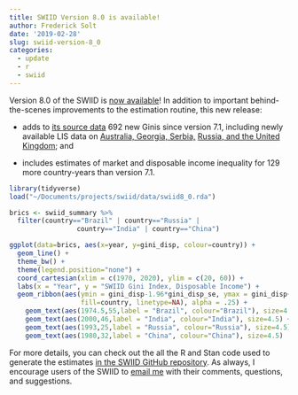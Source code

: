```yaml
---
title: SWIID Version 8.0 is available!
author: Frederick Solt
date: '2019-02-28'
slug: swiid-version-8_0
categories:
  - update
  - r
  - swiid
---
```


Version 8.0 of the SWIID is [now available](/swiid/swiid_downloads/)!  In addition to important behind-the-scenes improvements to the estimation routine, this new release:

- adds to [its source data](https://github.com/fsolt/swiid/blob/master/data/swiid_source.csv) 692 new Ginis since version 7.1, including newly available LIS data on [Australia, Georgia, Serbia,](https://www.lisdatacenter.org/news-and-events/2018-fall-data-release/) [Russia, and the United Kingdom](http://www.lisdatacenter.org/news-and-events/2018-winter-data-release/); and

- includes estimates of market and disposable income inequality for 129 more country-years than version 7.1.

```r
library(tidyverse)
load("~/Documents/projects/swiid/data/swiid8_0.rda")

brics <- swiid_summary %>% 
  filter(country=="Brazil" | country=="Russia" | 
                 country=="India" | country=="China")

ggplot(data=brics, aes(x=year, y=gini_disp, colour=country)) +
  geom_line() +
  theme_bw() +
  theme(legend.position="none") +    
  coord_cartesian(xlim = c(1970, 2020), ylim = c(20, 60)) +
  labs(x = "Year", y = "SWIID Gini Index, Disposable Income") +
  geom_ribbon(aes(ymin = gini_disp-1.96*gini_disp_se, ymax = gini_disp+1.96*gini_disp_se, 
                  fill=country, linetype=NA), alpha = .25) +
    geom_text(aes(1974.5,55,label = "Brazil", colour="Brazil"), size=4.5) +
    geom_text(aes(2000,46,label = "India", colour="India"), size=4.5) +
 	geom_text(aes(1993,25,label = "Russia", colour="Russia"), size=4.5) +
	geom_text(aes(1980,32,label = "China", colour="China"), size=4.5)
```

For more details, you can check out the all the R and Stan code used to generate the estimates [in the SWIID GitHub repository](https://github.com/fsolt/swiid).  As always, I encourage users of the SWIID to [email me](mailto:frederick-solt@uiowa.edu) with their comments, questions, and suggestions.